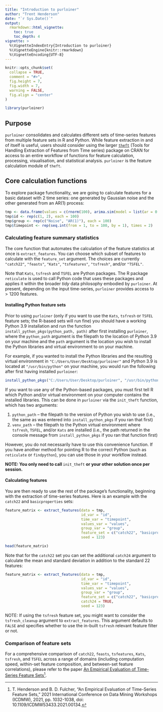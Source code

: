```yaml
---
title: "Introduction to purloiner"
author: "Trent Henderson"
date: "`r Sys.Date()`"
output:
  rmarkdown::html_vignette:
    toc: true
    toc_depth: 4
vignette: >
  %\VignetteIndexEntry{Introduction to purloiner}
  %\VignetteEngine{knitr::rmarkdown}
  %\VignetteEncoding{UTF-8}
---
```


```r
knitr::opts_chunk$set(
  collapse = TRUE,
  comment = "#>",
  fig.height = 7,
  fig.width = 7,
  warning = FALSE,
  fig.align = "center"
)
```

```r
library(purloiner)
```

## Purpose

`purloiner` consolidates and calculates different sets of time-series features from multiple feature sets in R and Python. While feature extraction in and of itself is useful, users should consider using the larger [`theft`](https://github.com/hendersontrent/theft/tree/main) (Tools for Handling Extraction of Features from Time series) package on CRAN for access to an entire workflow of functions for feature calculation, processing, visualisation, and statistical analysis. `purloiner` is the feature calculation module of `theft`.

## Core calculation functions

To explore package functionality, we are going to calculate features for a basic dataset with 2 time series: one generated by Gaussian noise and the other generated from an AR(1) process:

```r
tmp <- data.frame(values = c(rnorm(100), arima.sim(model = list(ar = 0.8), n = 100)))
tmp$id <- rep(c(1, 2), each = 100)
tmp$group <- rep(c("Noise", "AR(1)"), each = 100)
tmp$timepoint <- rep(seq.int(from = 1, to = 100, by = 1), times = 2)
```

### Calculating feature summary statistics

The core function that automates the calculation of the feature statistics at once is `extract_features`. You can choose which subset of features to calculate with the `feature_set` argument. The choices are currently `"catch22"`, `"feasts"`, `"Kats"`, `"tsfeatures"`, `"tsfresh"`, and/or `"TSFEL"`.

Note that `Kats`, `tsfresh` and `TSFEL` are Python packages. The R package `reticulate` is used to call Python code that uses these packages and applies it within the broader *tidy* data philosophy embodied by `purloiner`. At present, depending on the input time-series, `purloiner` provides access to $>1200$ features.

#### Installing Python feature sets

Prior to using `purloiner` (only if you want to use the `Kats`, `tsfresh` or `TSFEL` feature sets; the R-based sets will run fine) you should have a working Python 3.9 installation and run the function `install_python_pkgs(python_path, path)` after first installing `purloiner`, where the `python_path` argument is the filepath to the location of Python 3.9 on your machine and the `path` argument is the location you wish to install the Python libraries and virtual environment to on your machine.

For example, if you wanted to install the Python libraries and the resulting virtual environment in `"C:/Users/User/Desktop/purloiner"` and Python 3.9 is located at `"/usr/bin/python"` on your machine, you would run the following after first having installed `purloiner`:

```r
install_python_pkgs("C:/Users/User/Desktop/purloiner", "/usr/bin/python")
```

If you want to use any of the Python-based packages, you must first tell R which Python and/or virtual environment on your computer contains the installed libraries. This can be done in `purloiner` via the `init_theft` function, which has two arguments:

1. `python_path` -- the filepath to the version of Python you wish to use (i.e., the same as was entered into `install_python_pkgs` if you ran that first)
2. `venv_path` -- the filepath to the Python virtual environment where `tsfresh`, `TSFEL`, and/or `Kats` are installed (i.e., the path returned in the console message from `install_python_pkgs` if you ran that function first)

However, you do not necessarily have to use this convenience function. If you have another method for pointing R to the correct Python (such as `reticulate` or `findpython`), you can use those in your workflow instead.

**NOTE: You only need to call ** `init_theft` **or your other solution once per session.**

#### Calculating features

You are then ready to use the rest of the package's functionality, beginning with the extraction of time-series features. Here is an example with the `catch22` and `basicproperties` sets:

```r
feature_matrix <- extract_features(data = tmp,
                                   id_var = "id",
                                   time_var = "timepoint",
                                   values_var = "values",
                                   group_var = "group",
                                   feature_set = c("catch22", "basicproperties"),
                                   seed = 123)

head(feature_matrix)
```

Note that for the `catch22` set you can set the additional `catch24` argument to calculate the mean and standard deviation in addition to the standard 22 features:

```r
feature_matrix <- extract_features(data = tmp,
                                   id_var = "id",
                                   time_var = "timepoint",
                                   values_var = "values",
                                   group_var = "group",
                                   feature_set = c("catch22", "basicproperties"),
                                   catch24 = TRUE,
                                   seed = 123)
```

NOTE: If using the `tsfresh` feature set, you might want to consider the `tsfresh_cleanup` argument to `extract_features`. This argument defaults to `FALSE` and specifies whether to use the in-built `tsfresh` relevant feature filter or not.

### Comparison of feature sets

For a comprehensive comparison of `catch22`, `feasts`, `tsfeatures`, `Kats`, `tsfresh`, and `TSFEL` across a range of domains (including computation speed, within-set feature composition, and between-set feature correlations), please refer to the paper [An Empirical Evaluation of Time-Series Feature Sets](https://ieeexplore.ieee.org/document/9679937)^[T. Henderson and B. D. Fulcher, "An Empirical Evaluation of Time-Series Feature Sets," 2021 International Conference on Data Mining Workshops (ICDMW), 2021, pp. 1032-1038, doi: 10.1109/ICDMW53433.2021.00134.].
